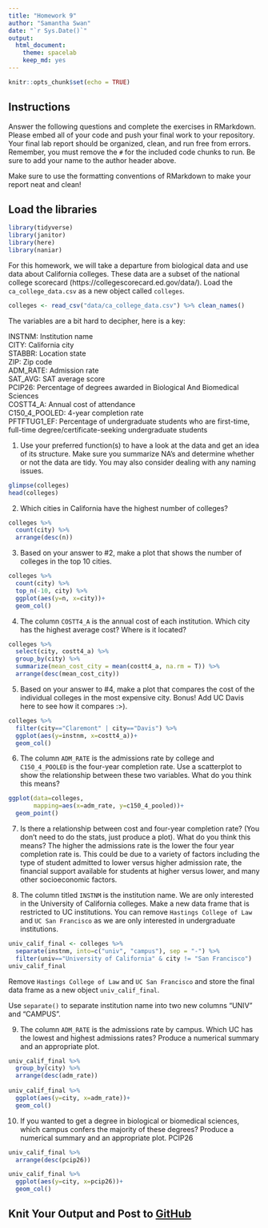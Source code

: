 ```yaml
---
title: "Homework 9"
author: "Samantha Swan"
date: "`r Sys.Date()`"
output:
  html_document: 
    theme: spacelab
    keep_md: yes
---
```


```r
knitr::opts_chunk$set(echo = TRUE)
```

## Instructions
Answer the following questions and complete the exercises in RMarkdown. Please embed all of your code and push your final work to your repository. Your final lab report should be organized, clean, and run free from errors. Remember, you must remove the `#` for the included code chunks to run. Be sure to add your name to the author header above.  

Make sure to use the formatting conventions of RMarkdown to make your report neat and clean!  

## Load the libraries
```r
library(tidyverse)
library(janitor)
library(here)
library(naniar)
``` 

For this homework, we will take a departure from biological data and use data about California colleges. These data are a subset of the national college scorecard (https://collegescorecard.ed.gov/data/). Load the `ca_college_data.csv` as a new object called `colleges`.
```r
colleges <- read_csv("data/ca_college_data.csv") %>% clean_names()
```

The variables are a bit hard to decipher, here is a key:  

INSTNM: Institution name  
CITY: California city  
STABBR: Location state  
ZIP: Zip code  
ADM_RATE: Admission rate  
SAT_AVG: SAT average score  
PCIP26: Percentage of degrees awarded in Biological And Biomedical Sciences  
COSTT4_A: Annual cost of attendance  
C150_4_POOLED: 4-year completion rate  
PFTFTUG1_EF: Percentage of undergraduate students who are first-time, full-time degree/certificate-seeking undergraduate students  

1. Use your preferred function(s) to have a look at the data and get an idea of its structure. Make sure you summarize NA's and determine whether or not the data are tidy. You may also consider dealing with any naming issues.
```r
glimpse(colleges)
head(colleges)
```


2. Which cities in California have the highest number of colleges?
```r
colleges %>%
  count(city) %>%
  arrange(desc(n))
```

3. Based on your answer to #2, make a plot that shows the number of colleges in the top 10 cities.
```r
colleges %>%
  count(city) %>%
  top_n(-10, city) %>%
  ggplot(aes(y=n, x=city))+
  geom_col()
```


4. The column `COSTT4_A` is the annual cost of each institution. Which city has the highest average cost? Where is it located?
```r
colleges %>%
  select(city, costt4_a) %>%
  group_by(city) %>%
  summarize(mean_cost_city = mean(costt4_a, na.rm = T)) %>%
  arrange(desc(mean_cost_city))
```

5. Based on your answer to #4, make a plot that compares the cost of the individual colleges in the most expensive city. Bonus! Add UC Davis here to see how it compares :>).
```r
colleges %>%
  filter(city=="Claremont" | city=="Davis") %>%
  ggplot(aes(y=instnm, x=costt4_a))+
  geom_col()
```

6. The column `ADM_RATE` is the admissions rate by college and `C150_4_POOLED` is the four-year completion rate. Use a scatterplot to show the relationship between these two variables. What do you think this means?
```r
ggplot(data=colleges, 
       mapping=aes(x=adm_rate, y=c150_4_pooled))+
  geom_point()
```

7. Is there a relationship between cost and four-year completion rate? (You don't need to do the stats, just produce a plot). What do you think this means?
The higher the admissions rate is the lower the four year completion rate is. This could be due to a variety of factors including the type of student admitted to lower versus higher admission rate, the financial support available for students at higher versus lower, and many other socioeconomic factors.

8. The column titled `INSTNM` is the institution name. We are only interested in the University of California colleges. Make a new data frame that is restricted to UC institutions. You can remove `Hastings College of Law` and `UC San Francisco` as we are only interested in undergraduate institutions.
```r
univ_calif_final <- colleges %>%
  separate(instnm, into=c("univ", "campus"), sep = "-") %>%
  filter(univ=="University of California" & city != "San Francisco")
univ_calif_final
```

Remove `Hastings College of Law` and `UC San Francisco` and store the final data frame as a new object `univ_calif_final`.

Use `separate()` to separate institution name into two new columns "UNIV" and "CAMPUS".

9. The column `ADM_RATE` is the admissions rate by campus. Which UC has the lowest and highest admissions rates? Produce a numerical summary and an appropriate plot.
```r
univ_calif_final %>%
  group_by(city) %>%
  arrange(desc(adm_rate))
  
univ_calif_final %>%
  ggplot(aes(y=city, x=adm_rate))+
  geom_col()
```

10. If you wanted to get a degree in biological or biomedical sciences, which campus confers the majority of these degrees? Produce a numerical summary and an appropriate plot.
PCIP26
```r
univ_calif_final %>%
  arrange(desc(pcip26))

univ_calif_final %>%
  ggplot(aes(y=city, x=pcip26))+
  geom_col()
```

## Knit Your Output and Post to [GitHub](https://github.com/FRS417-DataScienceBiologists)